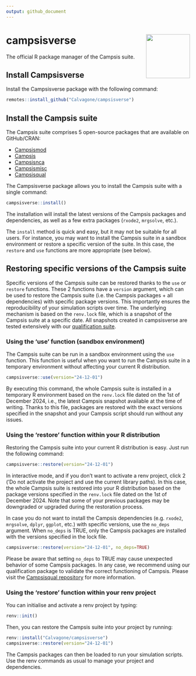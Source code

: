 ```yaml
---
output: github_document
---
```

  
# campsisverse <img src='man/figures/logo.png' align="right" alt="" width="120" />

The official R package manager of the Campsis suite.

## Install Campsisverse

Install the Campsisverse package with the following command:

```r
remotes::install_github("Calvagone/campsisverse")
```

## Install the Campsis suite

The Campsis suite comprises 5 open-source packages that are available on GitHub/CRAN: 

- [Campsismod](https://github.com/Calvagone/campsismod)
- [Campsis](https://github.com/Calvagone/campsis)
- [Campsisnca](https://github.com/Calvagone/campsisnca)
- [Campsismisc](https://github.com/Calvagone/campsismisc)
- [Campsisqual](https://github.com/Calvagone/campsisqual)

The Campsisverse package allows you to install the Campsis suite with a single command:

```r
campsisverse::install()
```

The installation will install the latest versions of the Campsis packages and dependencies, as well as a few extra packages (`rxode2`, `mrgsolve`, etc.).  

The `install` method is quick and easy, but it may not be suitable for all users. For instance, you may want to install the Campsis suite in a sandbox environment or restore a specific version of the suite. In this case, the `restore` and `use` functions are more appropriate (see below).

## Restoring specific versions of the Campsis suite

Specific versions of the Campsis suite can be restored thanks to the `use` or `restore` functions. These 2 functions have a `version` argument, which can be used to restore the Campsis suite (i.e. the Campsis packages + all dependencies) with specific package versions. This importantly ensures the reproducibility of your simulation scripts over time. The underlying mechanism is based on the `renv.lock` file, which is a snapshot of the Campsis suite at a specific date. All snapshots created in campsisverse are tested extensively with our [qualification suite](https://github.com/Calvagone/campsisqual).

### Using the 'use' function (sandbox environment)

The Campsis suite can be run in a sandbox environment using the `use` function. This function is useful when you want to run the Campsis suite in a temporary environment without affecting your current R distribution. 

```r
campsisverse::use(version="24-12-01")
```

By executing this command, the whole Campsis suite is installed in a temporary R environment based on the `renv.lock` file dated on the 1st of December 2024, i.e., the latest Campsis snapshot available at the time of writing. Thanks to this file, packages are restored with the exact versions specified in the snapshot and your Campsis script should run without any issues.

### Using the 'restore' function within your R distribution

Restoring the Campsis suite into your current R distribution is easy. Just run the following command:

```r
campsisverse::restore(version="24-12-01")
```

In interactive mode, and if you don't want to activate a renv project, click 2 ('Do not activate the project and use the current library paths). In this case, the whole Campsis suite is restored into your R distribution based on the package versions specified in the `renv.lock` file dated on the 1st of December 2024. Note that some of your previous packages may be downgraded or upgraded during the restoration process.

In case you do not want to install the Campsis dependencies (e.g. `rxode2`, `mrgsolve`, `dplyr`, `ggplot`, etc.) with specific versions, use the `no_deps` argument. When `no_deps` is TRUE, only the Campsis packages are installed with the versions specified in the lock file.

```r
campsisverse::restore(version="24-12-01", no_deps=TRUE)
```

Please be aware that setting `no_deps` to TRUE may cause unexpected behavior of some Campsis packages. In any case, we recommend using our qualification package to validate the correct functioning of Campsis. Please visit the [Campsisqual repository](https://github.com/Calvagone/campsisqual) for more information.

### Using the 'restore' function within your renv project

You can initialise and activate a renv project by typing:

```r
renv::init()
```

Then, you can restore the Campsis suite into your project by running:

```r
renv::install("Calvagone/campsisverse")
campsisverse::restore(version="24-12-01")
```

The Campsis packages can then be loaded to run your simulation scripts. Use the renv commands as usual to manage your project and dependencies.

